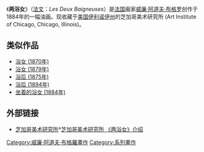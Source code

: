 {{Painting| image_file=William-Adolphe Bouguereau (1825-1905) - Les Deux Baigneuses (1884).jpg
| title=Les Deux Baigneuses
|zh_title=两浴女 (1884年)
| artist=[[威廉·阿道夫·布格罗|威廉·阿道夫·布格罗]]
| year=1884年
| type=[[油画|油画]]
| height_metric= 201
| width_metric= 129
| city=[[芝加哥|芝加哥]]
| museum=芝加哥美术研究所}}

《'''两浴女'''》（[[法文|法文]]：''Les Deux Baigneuses''）是[[法国|法国]]画家[[威廉·阿道夫·布格罗|威廉·阿道夫·布格罗]]创作于1884年的一幅油画。现收藏于[[美国|美国]][[伊利诺伊州|伊利诺伊州]]的芝加哥美术研究所 (Art Institute of Chicago, Chicago, Illinois)。

==类似作品==
*[[浴女_(1870年)|浴女 (1870年)]]
*[[浴女_(1879年)|浴女 (1879年)]]
*[[浴后_(1875年)|浴后 (1875年)]]
*[[浴后_(1894年)|浴后 (1894年)]]
*[[坐着的浴女_(1884年)|坐着的浴女 (1884年)]]

== 外部链接 ==
*[https://web.archive.org/web/20120427145431/http://www.artic.edu/aic/ 芝加哥美术研究所]*[http://www.artic.edu/aic/collections/artwork/39560 芝加哥美术研究所 《两浴女》介绍]{{Wayback|url=http://www.artic.edu/aic/ |date=20120427145431 }}

{{paint-stub}}
[[Category:威廉·阿道夫·布格羅畫作|Category:威廉·阿道夫·布格羅畫作]]
[[Category:系列畫作|Category:系列畫作]]